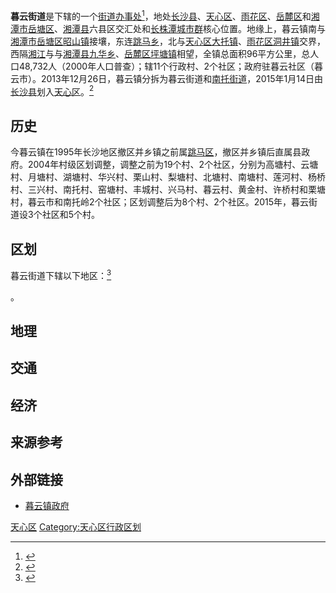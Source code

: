 {{中国乡级行政区
|景观照片文件名 =Muyun Subdistrict of Changsha, China, 28 March 2021F.jpg
|景观照片描述 = 湖南省长沙市暮云街道社区卫生服务中心和居民楼。
|汉语拼音 = 
|其他语言 = 
|其他语言名称 = 
|旧称 = 
|地名出处 = 
|位置图文件名 = 
|位置图描述 = 
|自定义图片= 
|建置时间 = 
|政府驻地 = 
|毗邻 = 
|总面积 = 34.6平方公里
|总人口 = 
|总人口年份 = 
|户籍人口 = 
|户籍人口年份 = 
|常住人口 = 
|常住人口年份 = 
|人口密度 = 
|GDP = 
|GDP年份 = 
|邮政编码 = 
|电话区号 = 731
|官方网站 = 
|网站名称 = 
|43/01/03/015/000}}
'''暮云街道'''是{{PRC admin/fullname|43/01/03/015/000|3}}下辖的一个[[街道办事处|街道办事处]]<ref>{{PRC admin/ref sgc|{{PRC admin/parent|43/01/03/015/000}}}}</ref>，地处[[长沙县|长沙县]]、[[天心区|天心区]]、[[雨花区|雨花区]]、[[岳麓区|岳麓区]]和[[湘潭市|湘潭市]][[岳塘区|岳塘区]]、[[湘潭县|湘潭县]]六县区交汇处和[[长株潭城市群|长株潭城市群]]核心位置。地缘上，暮云镇南与[[湘潭市|湘潭市]][[岳塘区|岳塘区]][[昭山镇|昭山镇]]接壤，东连[[跳马乡|跳马乡]]，北与[[天心区|天心区]][[大托镇|大托镇]]、[[雨花区|雨花区]][[洞井镇|洞井镇]]交界，西隔[[湘江|湘江]]与与[[湘潭县|湘潭县]][[九华乡_(湘潭县)|九华乡]]、[[岳麓区|岳麓区]][[坪塘镇|坪塘镇]]相望，全镇总面积96平方公里，总人口48,732人（2000年人口普查）；辖11个行政村、2个社区；政府驻暮云社区（暮云市）。2013年12月26日，暮云镇分拆为暮云街道和[[南托街道|南托街道]]，2015年1月14日由[[长沙县|长沙县]]划入[[天心区|天心区]]。<ref>{{cite news|url=http://www.csx.gov.cn/sqfw/ywys/201501/t20150115_337082.html|title=南托、暮云街道划归天心区正式挂牌|publisher=长沙县人民政府|date=2015-01-15|accessdate=2016-12-27|deadurl=yes|archiveurl=https://web.archive.org/web/20161228032957/http://www.csx.gov.cn/sqfw/ywys/201501/t20150115_337082.html|archivedate=2016年12月28日|df=}}</ref>

==历史==
今暮云镇在1995年长沙地区撤区并乡镇之前属[[跳马区|跳马区]]，撤区并乡镇后直属县政府。2004年村级区划调整，调整之前为19个村、2个社区，分别为高塘村、云塘村、月塘村、湖塘村、华兴村、栗山村、梨塘村、北塘村、南塘村、莲河村、杨桥村、三兴村、南托村、窑塘村、丰城村、兴马村、暮云村、黄金村、许桥村和栗塘村，暮云市和南托岭2个社区；区划调整后为8个村、2个社区。2015年，暮云街道设3个社区和5个村。

==区划==
暮云街道下辖以下地区：<ref>{{PRC admin/ref sgc|43/01/03/015/000}}</ref>

{{PRC admin/children|43/01/03/015/000}}。

==地理==

==交通==

==经济==

==来源参考==
{{Reflist}}

==外部链接==
{{Commons category|Muyun Subdistrict}}
* [https://web.archive.org/web/20090213103613/http://muyun.gov.cn/ 暮云镇政府]

{{湖南省长沙市天心区行政区划}}
{{湖南行政区划小作品}}
[[Category:长沙街道_(行政区划)|天心区]]
[[Category:天心区行政区划|Category:天心区行政区划]]